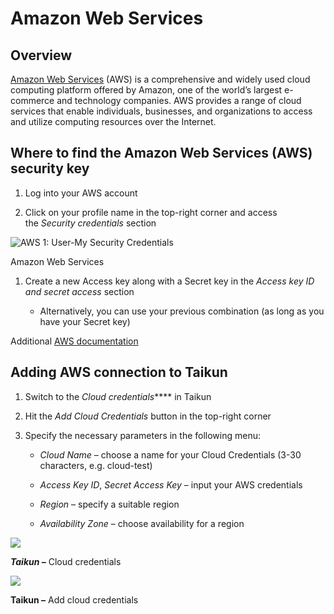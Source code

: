 # Amazon Web Services

## Overview

[Amazon Web Services](https://aws.amazon.com/) (AWS) is a comprehensive and widely used cloud computing platform offered by Amazon, one of the world’s largest e-commerce and technology companies. AWS provides a range of cloud services that enable individuals, businesses, and organizations to access and utilize computing resources over the Internet.

## Where to find the Amazon Web Services (AWS) security key

1. Log into your AWS account

2. Click on your profile name in the top-right corner and access the *Security credentials* section

![](https://rgw.cloudpoint.tcpro.cz/swift/v1/KEY_0efe203c42c0402f9402a570302dc066/doc-images/guidelines/add-cc/where-to-find-cc/aws-1.webp "AWS 1: User-My Security Credentials")

Amazon Web Services

1. Create a new Access key along with a Secret key in the *Access key ID and secret access* section

   * Alternatively, you can use your previous combination (as long as you have your Secret key)

Additional [AWS documentation](https://aws.amazon.com/blogs/security/wheres-my-secret-access-key/)

## Adding AWS connection to Taikun

1. Switch to the *Cloud credentials***** in Taikun 

2. Hit the *Add Cloud Credentials* button in the top-right corner

3. Specify the necessary parameters in the following menu:

   * *Cloud Name* – choose a name for your Cloud Credentials (3-30 characters, e.g. cloud-test)

   * *Access Key ID*, *Secret Access Key* – input your AWS credentials

   * *Region* – specify a suitable region

   * *Availability Zone* – choose availability for a region 

![](https://rgw.cloudpoint.tcpro.cz/swift/v1/KEY_0efe203c42c0402f9402a570302dc066/new-docs/cloud%20providers/aws.1.webp)

***Taikun –*** Cloud credentials

![](https://rgw.cloudpoint.tcpro.cz/swift/v1/KEY_0efe203c42c0402f9402a570302dc066/new-docs/cloud%20providers/aws.2.webp)

**Taikun –** Add cloud credentials